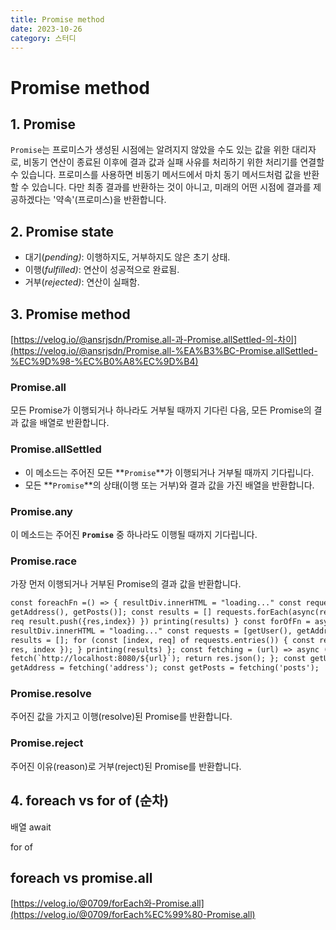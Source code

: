 ```yaml
---
title: Promise method
date: 2023-10-26
category: 스터디
---
```


# Promise method

## 1. Promise

`Promise`는 프로미스가 생성된 시점에는 알려지지 않았을 수도 있는 값을 위한 대리자로, 비동기 연산이 종료된 이후에 결과 값과 실패 사유를 처리하기 위한 처리기를 연결할 수 있습니다. 프로미스를 사용하면 비동기 메서드에서 마치 동기 메서드처럼 값을 반환할 수 있습니다. 다만 최종 결과를 반환하는 것이 아니고, 미래의 어떤 시점에 결과를 제공하겠다는 '약속'(프로미스)을 반환합니다.

## 2. Promise state

- 대기(_pending)_: 이행하지도, 거부하지도 않은 초기 상태.
- 이행(_fulfilled)_: 연산이 성공적으로 완료됨.
- 거부(_rejected)_: 연산이 실패함.

## 3. Promise method

[https://velog.io/@ansrjsdn/Promise.all-과-Promise.allSettled-의-차이](https://velog.io/@ansrjsdn/Promise.all-%EA%B3%BC-Promise.allSettled-%EC%9D%98-%EC%B0%A8%EC%9D%B4)

### Promise.all

모든 Promise가 이행되거나 하나라도 거부될 때까지 기다린 다음, 모든 Promise의 결과 값을 배열로 반환합니다.

### Promise.allSettled

- 이 메소드는 주어진 모든 **`Promise`**가 이행되거나 거부될 때까지 기다립니다.
- 모든 **`Promise`**의 상태(이행 또는 거부)와 결과 값을 가진 배열을 반환합니다.

### Promise.any

이 메소드는 주어진 **`Promise`** 중 하나라도 이행될 때까지 기다립니다.

### Promise.race

가장 먼저 이행되거나 거부된 Promise의 결과 값을 반환합니다.

```html
const foreachFn =() => { resultDiv.innerHTML = "loading..." const requests = [getUser(),
getAddress(), getPosts()]; const results = [] requests.forEach(async(req,index)=>{ const res = await
req result.push({res,index}) }) printing(results) } const forOfFn = async () => {
resultDiv.innerHTML = "loading..." const requests = [getUser(), getAddress(), getPosts()]; const
results = []; for (const [index, req] of requests.entries()) { const res = await req; results.push({
res, index }); } printing(results) }; const fetching = (url) => async () => { const res = await
fetch(`http://localhost:8080/${url}`); return res.json(); }; const getUser = fetching('user'); const
getAddress = fetching('address'); const getPosts = fetching('posts');
```

### Promise.resolve

주어진 값을 가지고 이행(resolve)된 Promise를 반환합니다.

### Promise.reject

주어진 이유(reason)로 거부(reject)된 Promise를 반환합니다.

## 4. foreach vs for of (순차)

배열 await

for of

## foreach vs promise.all

[https://velog.io/@0709/forEach와-Promise.all](https://velog.io/@0709/forEach%EC%99%80-Promise.all)
